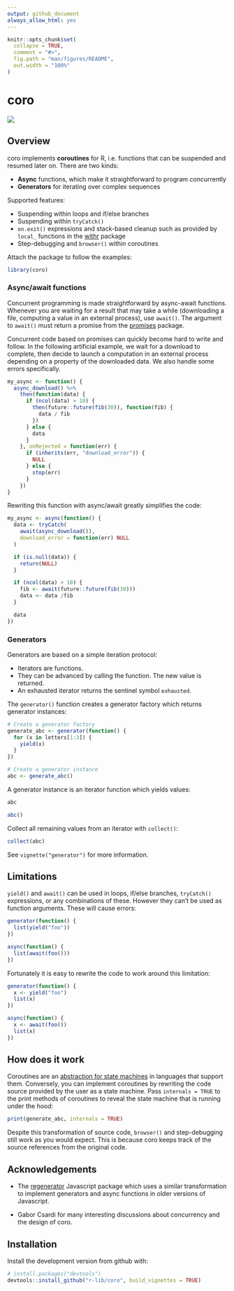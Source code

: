 ```yaml
---
output: github_document
always_allow_html: yes
---
```


<!-- README.md is generated from README.Rmd. Please edit that file -->

```r
knitr::opts_chunk$set(
  collapse = TRUE,
  comment = "#>",
  fig.path = "man/figures/README",
  out.width = "100%"
)
```


# coro

<!-- badges: start -->
![](https://img.shields.io/badge/lifecycle-maturing-blue.svg)
<!-- badges: end -->


## Overview

coro implements __coroutines__ for R, i.e. functions that can be suspended and resumed later on. There are two kinds:

- __Async__ functions, which make it straightforward to program concurrently
- __Generators__ for iterating over complex sequences

Supported features:

- Suspending within loops and if/else branches
- Suspending within `tryCatch()`
- `on.exit()` expressions and stack-based cleanup such as provided by `local_` functions in the [withr](https://github.com/r-lib/withr/) package
- Step-debugging and `browser()` within coroutines

Attach the package to follow the examples:

```r
library(coro)
```


### Async/await functions

Concurrent programming is made straightforward by async-await functions. Whenever you are waiting for a result that may take a while (downloading a file, computing a value in an external process), use `await()`. The argument to `await()` must return a promise from the [promises](https://github.com/rstudio/promises/) package.

Concurrent code based on promises can quickly become hard to write and follow. In the following artificial example, we wait for a download to complete, then decide to launch a computation in an external process depending on a property of the downloaded data. We also handle some errors specifically.

```r
my_async <- function() {
  async_download() %>%
    then(function(data) {
      if (ncol(data) > 10) {
        then(future::future(fib(30)), function(fib) {
          data / fib
        })
      } else {
        data
      }
    }, onRejected = function(err) {
      if (inherits(err, "download_error")) {
        NULL
      } else {
        stop(err)
      }
    })
}
```

Rewriting this function with async/await greatly simplifies the code:

```r
my_async <- async(function() {
  data <- tryCatch(
    await(async_download()),
    download_error = function(err) NULL
  )

  if (is.null(data)) {
    return(NULL)
  }

  if (ncol(data) > 10) {
    fib <- await(future::future(fib(30)))
    data <- data /fib
  }

  data
})
```


### Generators

Generators are based on a simple iteration protocol:

- Iterators are functions.
- They can be advanced by calling the function. The new value is returned.
- An exhausted iterator returns the sentinel symbol `exhausted`.

The `generator()` function creates a generator factory which returns generator instances:

```r
# Create a generator factory
generate_abc <- generator(function() {
  for (x in letters[1:3]) {
    yield(x)
  }
})

# Create a generator instance
abc <- generate_abc()
```

A generator instance is an iterator function which yields values:

```r
abc

abc()
```

Collect all remaining values from an iterator with `collect()`:

```r
collect(abc)
```

See `vignette("generator")` for more information.



## Limitations

`yield()` and `await()` can be used in loops, if/else branches, `tryCatch()` expressions, or any combinations of these. However they can't be used as function arguments. These will cause errors:

```r
generator(function() {
  list(yield("foo"))
})

async(function() {
  list(await(foo()))
})
```

Fortunately it is easy to rewrite the code to work around this limitation:

```r
generator(function() {
  x <- yield("foo")
  list(x)
})

async(function() {
  x <- await(foo())
  list(x)
})
```


## How does it work

Coroutines are an [abstraction for state machines](https://eli.thegreenplace.net/2009/08/29/co-routines-as-an-alternative-to-state-machines) in languages that support them. Conversely, you can implement coroutines by rewriting the code source provided by the user as a state machine. Pass `internals = TRUE` to the print methods of coroutines to reveal the state machine that is running under the hood:

```r
print(generate_abc, internals = TRUE)
```

Despite this transformation of source code, `browser()` and step-debugging still work as you would expect. This is because coro keeps track of the source references from the original code.


## Acknowledgements

- The [regenerator](https://facebook.github.io/regenerator/) Javascript package which uses a similar transformation to implement generators and async functions in older versions of Javascript.

- Gabor Csardi for many interesting discussions about concurrency and the design of coro.


## Installation

Install the development version from github with:

```r
# install.packages("devtools")
devtools::install_github("r-lib/coro", build_vignettes = TRUE)
```
